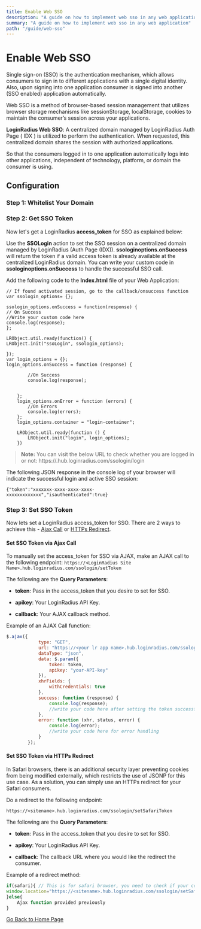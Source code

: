 ```yaml
---
title: Enable Web SSO
description: "A guide on how to implement web sso in any web application."
summary: "A guide on how to implement web sso in any web application"
path: "/guide/web-sso"
---
```




# Enable Web SSO

Single sign-on (SSO) is the authentication mechanism, which allows consumers to sign in to different applications with a single digital identity. Also, upon signing into one application consumer is signed into another (SSO enabled) application automatically. 


Web SSO is a method of browser-based session management that utilizes browser storage mechanisms like sessionStorage, localStorage, cookies to maintain the consumer’s session across your applications.

**LoginRadius Web SSO**: A centralized domain managed by LoginRadius Auth Page ( IDX ) is utilized to perform the authentication. When requested, this centralized domain shares the session with authorized applications.

So that the consumers logged in to one application automatically logs into other applications, independent of technology, platform, or domain the consumer is using.

## Configuration

### Step 1: Whitelist Your Domain

<Domain />

### Step 2: Get SSO Token

Now let's get a LoginRadius **access_token** for SSO as explained below:

Use the **SSOLogin** action to set the SSO session on a centralized domain managed by LoginRadius (Auth Page (IDX)). **ssologinoptions.onSuccess** will return the token if a valid access token is already available at the centralized LoginRadius domain. You can write your custom code in **ssologinoptions.onSuccess** to handle the successful SSO call.

Add the following code to the **Index.html** file of your Web Application:

```
// If found activated session, go to the callback/onsuccess function
var ssologin_options= {};

ssologin_options.onSuccess = function(response) {
// On Success
//Write your custom code here
console.log(response);
}; 

LRObject.util.ready(function() {
LRObject.init("ssoLogin", ssologin_options);

});
var login_options = {};
login_options.onSuccess = function (response) {

        //On Success
        console.log(response);


    };
    login_options.onError = function (errors) {
        //On Errors
        console.log(errors);
    };
    login_options.container = "login-container";

    LRObject.util.ready(function () {
        LRObject.init("login", login_options);
    })
```

>**Note:** You can visit the below URL to check whether you are logged in or not: https://.hub.loginradius.com/ssologin/login

The following JSON response in the console log of your browser will indicate the successful login and active SSO session:

```
{"token":"xxxxxxx-xxxx-xxxx-xxxx-xxxxxxxxxxxxx","isauthenticated":true}
```


### Step 3: Set SSO Token

Now lets set a LoginRadius access_token for SSO. There are 2 ways to achieve this - [Ajax Call](#set-sso-token-via-ajax-call) or [HTTPs Redirect](#set-sso-token-via-https-redirect).

#### Set SSO Token via Ajax Call

To manually set the access_token for SSO via AJAX, make an AJAX call to the following endpoint: `https://<LoginRadius Site Name>.hub.loginradius.com/ssologin/setToken`

The following are the **Query Parameters**:

- **token**: Pass in the access_token that you desire to set for SSO.

- **apikey**: Your LoginRadius API Key.

- **callback**: Your AJAX callback method.


Example of an AJAX Call function:

```javascript
$.ajax({
            type: "GET",
            url: "https://<your lr app name>.hub.loginradius.com/ssologin/setToken",
            dataType: "json",
            data: $.param({
                token: token,
                apikey: "your-API-key"
            }),
            xhrFields: {
                withCredentials: true
            },
            success: function (response) {
                console.log(response);
                //write your code here after setting the token successfully
            },
            error: function (xhr, status, error) {
                console.log(error);
                //write your code here for error handling
            }
        });

```

#### Set SSO Token via HTTPs Redirect

In Safari browsers, there is an additional security layer preventing cookies from being modified externally, which restricts the use of JSONP for this use case. As a solution, you can simply use an HTTPs redirect for your Safari consumers.

Do a redirect to the following endpoint:

`https://<sitename>.hub.loginradius.com/ssologin/setSafariToken`

The following are the **Query Parameters**:

- **token**: Pass in the access_token that you desire to set for SSO.

- **apikey**: Your LoginRadius API Key.

- **callback**: The callback URL where you would like the redirect the consumer.

Example of a redirect method:

```javascript
if(safari){ // This is for safari browser, you need to check if your consumer is using safari or not
window.location="https://<sitename>.hub.loginradius.com/ssologin/setSafariToken?token=<accesstoken>&apiKey=<apikey>&callback=<callbackURL>"
}else{
   	Ajax function provided previously
}
```



[Go Back to Home Page](/)
